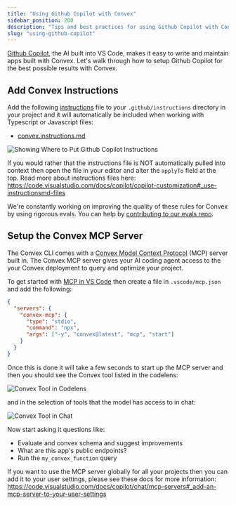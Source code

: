 ```yaml
---
title: "Using Github Copilot with Convex"
sidebar_position: 200
description: "Tips and best practices for using Github Copilot with Convex"
slug: "using-github-copilot"
---
```


[Github Copilot](https://github.com/features/copilot), the AI built into VS
Code, makes it easy to write and maintain apps built with Convex. Let's walk
through how to setup Github Copilot for the best possible results with Convex.

## Add Convex Instructions

Add the following
[instructions](https://code.visualstudio.com/docs/copilot/copilot-customization#_instruction-files)
file to your `.github/instructions` directory in your project and it will
automatically be included when working with Typescript or Javascript files:

- [convex.instructions.md](https://convex.link/convex_github_copilot_instructions)

![Showing Where to Put Github Copilot Instructions](/img/showing-where-to-put-convex-instructions.png)

If you would rather that the instructions file is NOT automatically pulled into
context then open the file in your editor and alter the `applyTo` field at the
top. Read more about instructions files here:
https://code.visualstudio.com/docs/copilot/copilot-customization#_use-instructionsmd-files

We're constantly working on improving the quality of these rules for Convex by
using rigorous evals. You can help by
[contributing to our evals repo](https://github.com/get-convex/convex-evals).

## Setup the Convex MCP Server

The Convex CLI comes with a
[Convex Model Context Protocol](/ai/convex-mcp-server.mdx) (MCP) server built
in. The Convex MCP server gives your AI coding agent access to the your Convex
deployment to query and optimize your project.

To get started with
[MCP in VS Code](https://code.visualstudio.com/docs/copilot/chat/mcp-servers)
then create a file in `.vscode/mcp.json` and add the following:

```json
{
  "servers": {
    "convex-mcp": {
      "type": "stdio",
      "command": "npx",
      "args": ["-y", "convex@latest", "mcp", "start"]
    }
  }
}
```

Once this is done it will take a few seconds to start up the MCP server and then
you should see the Convex tool listed in the codelens:

![Convex Tool in Codelens](/img/convex-tool-in-codelens.png)

and in the selection of tools that the model has access to in chat:

![Convex Tool in Chat](/img/convex-tools-in-chat.png)

Now start asking it questions like:

- Evaluate and convex schema and suggest improvements
- What are this app's public endpoints?
- Run the `my_convex_function` query

If you want to use the MCP server globally for all your projects then you can
add it to your user settings, please see these docs for more information:
https://code.visualstudio.com/docs/copilot/chat/mcp-servers#_add-an-mcp-server-to-your-user-settings
